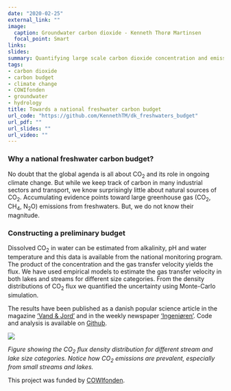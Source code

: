 ```yaml
---
date: "2020-02-25"
external_link: ""
image: 
  caption: Groundwater carbon dioxide - Kenneth Thorø Martinsen
  focal_point: Smart
links:
slides: 
summary: Quantifying large scale carbon dioxide concentration and emission from freshwaters
tags:
- carbon dioxide
- carbon budget
- climate change
- COWIfonden
- groundwater
- hydrology
title: Towards a national freshwater carbon budget
url_code: "https://github.com/KennethTM/dk_freshwaters_budget"
url_pdf: ""
url_slides: ""
url_video: ""
---
```


### Why a national freshwater carbon budget?

No doubt that the global agenda is all about CO~2~ and its role in ongoing climate change. But while we keep track of carbon in many industrial sectors and transport, we know surprisingly little about natural sources of CO~2~. Accumulating evidence points toward large greenhouse gas (CO~2~, CH~4~, N~2~O) emissions from freshwaters. But, we do not know their magnitude. 

### Constructing a preliminary budget

Dissolved CO~2~ in water can be estimated from alkalinity, pH and water temperature and this data is available from the national monitoring program. The product of the concentration and the gas transfer velocity yields the flux. We have used empirical models to estimate the gas transfer velocity in both lakes and streams for different size categories. From the density distributions of CO~2~ flux we quantified the uncertainty using Monte-Carlo simulation.  

The results have been published as a danish popular science article in the magazine ['Vand & Jord'](http://www.vand-og-jord.dk/) and in the weekly newspaper ['Ingeniøren'](https://ing.dk/artikel/kronik-vaadomraader-bidrager-markant-co2-udledningen-236109). Code and analysis is available on [Github](https://github.com/KennethTM/dk_freshwaters_budget).

![](ridge_flux_english.png)

*Figure showing the CO~2~ flux density distribution for different stream and lake size categories. Notice how CO~2~ emissions are prevalent, especially from small streams and lakes.*

This project was funded by [COWIfonden](https://www.cowifonden.com/donations/recent-projects/donations-2018).
